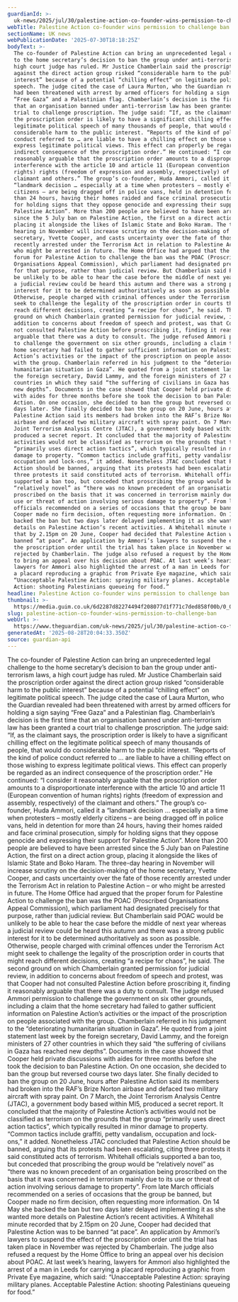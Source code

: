 ```yaml
---
guardianId: >-
  uk-news/2025/jul/30/palestine-action-co-founder-wins-permission-to-challenge-ban
webTitle: Palestine Action co-founder wins permission to challenge ban
sectionName: UK news
webPublicationDate: '2025-07-30T18:18:25Z'
bodyText: >-
  The co-founder of Palestine Action can bring an unprecedented legal challenge
  to the home secretary’s decision to ban the group under anti-terrorism laws, a
  high court judge has ruled. Mr Justice Chamberlain said the proscription order
  against the direct action group risked “considerable harm to the public
  interest” because of a potential “chilling effect” on legitimate political
  speech. The judge cited the case of Laura Murton, who the Guardian revealed
  had been threatened with arrest by armed officers for holding a sign saying
  “Free Gaza” and a Palestinian flag. Chamberlain’s decision is the first time
  that an organisation banned under anti-terrorism law has been granted a court
  trial to challenge proscription. The judge said: “If, as the claimant says,
  the proscription order is likely to have a significant chilling effect on the
  legitimate political speech of many thousands of people, that would do
  considerable harm to the public interest. “Reports of the kind of police
  conduct referred to … are liable to have a chilling effect on those wishing to
  express legitimate political views. This effect can properly be regarded as an
  indirect consequence of the proscription order.” He continued: “I consider it
  reasonably arguable that the proscription order amounts to a disproportionate
  interference with the article 10 and article 11 (European convention of human
  rights) rights (freedom of expression and assembly, respectively) of the
  claimant and others.” The group’s co-founder, Huda Ammori, called it a
  “landmark decision … especially at a time when protesters – mostly elderly
  citizens – are being dragged off in police vans, held in detention for more
  than 24 hours, having their homes raided and face criminal prosecution, simply
  for holding signs that they oppose genocide and expressing their support for
  Palestine Action”. More than 200 people are believed to have been arrested
  since the 5 July ban on Palestine Action, the first on a direct action group,
  placing it alongside the likes of Islamic State and Boko Haram. The three-day
  hearing in November will increase scrutiny on the decision-making of the home
  secretary, Yvette Cooper, and casts uncertainty over the fate of those
  recently arrested under the Terrorism Act in relation to Palestine Action – or
  who might be arrested in future. The Home Office had argued that the proper
  forum for Palestine Action to challenge the ban was the POAC (Proscribed
  Organisations Appeal Commission), which parliament had designated precisely
  for that purpose, rather than judicial review. But Chamberlain said POAC would
  be unlikely to be able to hear the case before the middle of next year whereas
  a judicial review could be heard this autumn and there was a strong public
  interest for it to be determined authoritatively as soon as possible.
  Otherwise, people charged with criminal offences under the Terrorism Act might
  seek to challenge the legality of the proscription order in courts that might
  reach different decisions, creating “a recipe for chaos”, he said. The second
  ground on which Chamberlain granted permission for judicial review, in
  addition to concerns about freedom of speech and protest, was that Cooper had
  not consulted Palestine Action before proscribing it, finding it reasonably
  arguable that there was a duty to consult. The judge refused Ammori permission
  to challenge the government on six other grounds, including a claim that the
  home secretary had failed to gather sufficient information on Palestine
  Action’s activities or the impact of the proscription on people associated
  with the group. Chamberlain referred in his judgment to the “deteriorating
  humanitarian situation in Gaza”. He quoted from a joint statement last week by
  the foreign secretary, David Lammy, and the foreign ministers of 27 other
  countries in which they said “the suffering of civilians in Gaza has reached
  new depths”. Documents in the case showed that Cooper held private discussions
  with aides for three months before she took the decision to ban Palestine
  Action. On one occasion, she decided to ban the group but reversed course two
  days later. She finally decided to ban the group on 20 June, hours after
  Palestine Action said its members had broken into the RAF’s Brize Norton
  airbase and defaced two military aircraft with spray paint. On 7 March, the
  Joint Terrorism Analysis Centre (JTAC), a government body based within MI5,
  produced a secret report. It concluded that the majority of Palestine Action’s
  activities would not be classified as terrorism on the grounds that the group
  “primarily uses direct action tactics”, which typically resulted in minor
  damage to property. “Common tactics include graffiti, petty vandalism,
  occupation and lock-ons,” it added. Nonetheless JTAC concluded that Palestine
  Action should be banned, arguing that its protests had been escalating, citing
  three protests it said constituted acts of terrorism. Whitehall officials
  supported a ban too, but conceded that proscribing the group would be
  “relatively novel” as “there was no known precedent of an organisation being
  proscribed on the basis that it was concerned in terrorism mainly due to its
  use or threat of action involving serious damage to property”. From late March
  officials recommended on a series of occasions that the group be banned, but
  Cooper made no firm decision, often requesting more information. On 14 May she
  backed the ban but two days later delayed implementing it as she wanted more
  details on Palestine Action’s recent activities. A Whitehall minute recorded
  that by 2.15pm on 20 June, Cooper had decided that Palestine Action was to be
  banned “at pace”. An application by Ammori’s lawyers to suspend the effect of
  the proscription order until the trial has taken place in November was
  rejected by Chamberlain. The judge also refused a request by the Home Office
  to bring an appeal over his decision about POAC. At last week’s hearing,
  lawyers for Ammori also highlighted the arrest of a man in Leeds for carrying
  a placard reproducing a graphic from Private Eye magazine, which said:
  “Unacceptable Palestine Action: spraying military planes. Acceptable Palestine
  Action: shooting Palestinians queueing for food.”
headline: Palestine Action co-founder wins permission to challenge ban
thumbnail: >-
  https://media.guim.co.uk/6d2287d82274494f208077d1f771c7ded858f00b/0_0_2500_2000/500.jpg
slug: palestine-action-co-founder-wins-permission-to-challenge-ban
webUrl: >-
  https://www.theguardian.com/uk-news/2025/jul/30/palestine-action-co-founder-wins-permission-to-challenge-ban
generatedAt: '2025-08-28T20:04:33.350Z'
source: guardian-api
---
```

The co-founder of Palestine Action can bring an unprecedented legal challenge to the home secretary’s decision to ban the group under anti-terrorism laws, a high court judge has ruled. Mr Justice Chamberlain said the proscription order against the direct action group risked “considerable harm to the public interest” because of a potential “chilling effect” on legitimate political speech. The judge cited the case of Laura Murton, who the Guardian revealed had been threatened with arrest by armed officers for holding a sign saying “Free Gaza” and a Palestinian flag. Chamberlain’s decision is the first time that an organisation banned under anti-terrorism law has been granted a court trial to challenge proscription. The judge said: “If, as the claimant says, the proscription order is likely to have a significant chilling effect on the legitimate political speech of many thousands of people, that would do considerable harm to the public interest. “Reports of the kind of police conduct referred to … are liable to have a chilling effect on those wishing to express legitimate political views. This effect can properly be regarded as an indirect consequence of the proscription order.” He continued: “I consider it reasonably arguable that the proscription order amounts to a disproportionate interference with the article 10 and article 11 (European convention of human rights) rights (freedom of expression and assembly, respectively) of the claimant and others.” The group’s co-founder, Huda Ammori, called it a “landmark decision … especially at a time when protesters – mostly elderly citizens – are being dragged off in police vans, held in detention for more than 24 hours, having their homes raided and face criminal prosecution, simply for holding signs that they oppose genocide and expressing their support for Palestine Action”. More than 200 people are believed to have been arrested since the 5 July ban on Palestine Action, the first on a direct action group, placing it alongside the likes of Islamic State and Boko Haram. The three-day hearing in November will increase scrutiny on the decision-making of the home secretary, Yvette Cooper, and casts uncertainty over the fate of those recently arrested under the Terrorism Act in relation to Palestine Action – or who might be arrested in future. The Home Office had argued that the proper forum for Palestine Action to challenge the ban was the POAC (Proscribed Organisations Appeal Commission), which parliament had designated precisely for that purpose, rather than judicial review. But Chamberlain said POAC would be unlikely to be able to hear the case before the middle of next year whereas a judicial review could be heard this autumn and there was a strong public interest for it to be determined authoritatively as soon as possible. Otherwise, people charged with criminal offences under the Terrorism Act might seek to challenge the legality of the proscription order in courts that might reach different decisions, creating “a recipe for chaos”, he said. The second ground on which Chamberlain granted permission for judicial review, in addition to concerns about freedom of speech and protest, was that Cooper had not consulted Palestine Action before proscribing it, finding it reasonably arguable that there was a duty to consult. The judge refused Ammori permission to challenge the government on six other grounds, including a claim that the home secretary had failed to gather sufficient information on Palestine Action’s activities or the impact of the proscription on people associated with the group. Chamberlain referred in his judgment to the “deteriorating humanitarian situation in Gaza”. He quoted from a joint statement last week by the foreign secretary, David Lammy, and the foreign ministers of 27 other countries in which they said “the suffering of civilians in Gaza has reached new depths”. Documents in the case showed that Cooper held private discussions with aides for three months before she took the decision to ban Palestine Action. On one occasion, she decided to ban the group but reversed course two days later. She finally decided to ban the group on 20 June, hours after Palestine Action said its members had broken into the RAF’s Brize Norton airbase and defaced two military aircraft with spray paint. On 7 March, the Joint Terrorism Analysis Centre (JTAC), a government body based within MI5, produced a secret report. It concluded that the majority of Palestine Action’s activities would not be classified as terrorism on the grounds that the group “primarily uses direct action tactics”, which typically resulted in minor damage to property. “Common tactics include graffiti, petty vandalism, occupation and lock-ons,” it added. Nonetheless JTAC concluded that Palestine Action should be banned, arguing that its protests had been escalating, citing three protests it said constituted acts of terrorism. Whitehall officials supported a ban too, but conceded that proscribing the group would be “relatively novel” as “there was no known precedent of an organisation being proscribed on the basis that it was concerned in terrorism mainly due to its use or threat of action involving serious damage to property”. From late March officials recommended on a series of occasions that the group be banned, but Cooper made no firm decision, often requesting more information. On 14 May she backed the ban but two days later delayed implementing it as she wanted more details on Palestine Action’s recent activities. A Whitehall minute recorded that by 2.15pm on 20 June, Cooper had decided that Palestine Action was to be banned “at pace”. An application by Ammori’s lawyers to suspend the effect of the proscription order until the trial has taken place in November was rejected by Chamberlain. The judge also refused a request by the Home Office to bring an appeal over his decision about POAC. At last week’s hearing, lawyers for Ammori also highlighted the arrest of a man in Leeds for carrying a placard reproducing a graphic from Private Eye magazine, which said: “Unacceptable Palestine Action: spraying military planes. Acceptable Palestine Action: shooting Palestinians queueing for food.”
